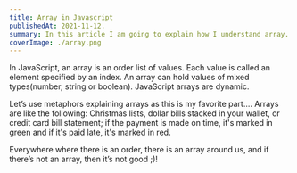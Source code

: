 ```yaml
---
title: Array in Javascript
publishedAt: 2021-11-12.
summary: In this article I am going to explain how I understand array.
coverImage: ./array.png
---
```


In JavaScript, an array is an order list of values. Each value is called an element
specified by an index. An array can hold values of mixed types(number, string or
boolean). JavaScript arrays are dynamic.

Let’s use metaphors explaining arrays as this is my favorite part.... Arrays are like
the following: Christmas lists, dollar bills stacked in your wallet, or credit card
bill statement; if the payment is made on time, it's marked in green and if it's paid
late, it's marked in red.

Everywhere where there is an order, there is an array around us, and if there’s not an array, then it’s not good ;)!
